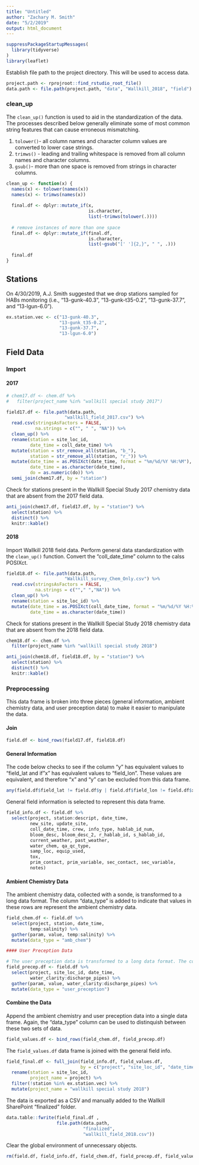 ```yaml
---
title: "Untitled"
author: "Zachary M. Smith"
date: "5/2/2019"
output: html_document
---
```



```r
suppressPackageStartupMessages(
  library(tidyverse)
)
library(leaflet)
```

Establish file path to the project directory. This will be used to access data.
```r
project.path <- rprojroot::find_rstudio_root_file()
data.path <- file.path(project.path, "data", "Wallkill_2018", "field")
```
### clean_up

The `clean_up()` function is used to aid in the standardization of the data. The processes described below generally eliminate some of most common string features that can cause erroneous mismatching.

1. `tolower()`- all column names and character column values are converted to lower case strings. 
2. `trimws()` - leading and trailing whitespace is removed from all column names and character columns.
3. `gsub()`- more than one space is removed from strings in character columns.
```r
clean_up <- function(x) {
  names(x) <- tolower(names(x))
  names(x) <- trimws(names(x))
  
  final.df <- dplyr::mutate_if(x,
                               is.character,
                               list(~trimws(tolower(.))))  
  
  # remove instances of more than one space
  final.df <- dplyr::mutate_if(final.df,
                               is.character,
                               list(~gsub("[' ']{2,}", " ", .)))  
  
  final.df
}
```
## Stations

On 4/30/2019, A.J. Smith suggested that we drop stations sampled for HABs monitoring (i.e., "13-gunk-40.3", "13-gunk-t35-0.2", "13-gunk-37.7", and "13-lgun-6.0").
```r
ex.station.vec <- c("13-gunk-40.3",
                    "13-gunk_t35-0.2",
                    "13-gunk-37.7",
                    "13-lgun-6.0")
```

## Field Data

### Import

#### 2017

```r
# chem17.df <- chem.df %>% 
#   filter(project_name %in% "wallkill special study 2017")

field17.df <- file.path(data.path,
                      "wallkill_field_2017.csv") %>% 
  read.csv(stringsAsFactors = FALSE,
           na.strings = c("", " ", "NA")) %>% 
  clean_up() %>% 
  rename(station = site_loc_id,
         date_time = coll_date_time) %>% 
  mutate(station = str_remove_all(station, "b_"),
         station = str_remove_all(station, "r_")) %>% 
  mutate(date_time = as.POSIXct(date_time, format = "%m/%d/%Y %H:%M"),
         date_time = as.character(date_time),
         do = as.numeric(do)) %>% 
  semi_join(chem17.df, by = "station")
```

Check for stations present in the Wallkill Special Study 2017 chemistry data that are absent from the 2017 field data.
```r
anti_join(chem17.df, field17.df, by = "station") %>% 
  select(station) %>% 
  distinct() %>% 
  knitr::kable()
```

#### 2018

Import Wallkill 2018 field data. Perform general data standardization with the `clean_up()` function. Convert the "coll_date_time" column to the calss POSIXct.
```r
field18.df <- file.path(data.path,
                      "Wallkill_survey_Chem_Only.csv") %>% 
  read.csv(stringsAsFactors = FALSE,
           na.strings = c(""," ","NA")) %>% 
  clean_up() %>% 
  rename(station = site_loc_id) %>% 
  mutate(date_time = as.POSIXct(coll_date_time, format = "%m/%d/%Y %H:%M"),
         date_time = as.character(date_time))
```

Check for stations present in the Wallkill Special Study 2018 chemistry data that are absent from the 2018 field data.
```r
chem18.df <- chem.df %>% 
  filter(project_name %in% "wallkill special study 2018")

anti_join(chem18.df, field18.df, by = "station") %>% 
  select(station) %>% 
  distinct() %>% 
  knitr::kable()
```

### Preprocessing

This data frame is broken into three pieces (general information, ambient chemistry data, and user preception data) to make it easier to manipulate the data.

#### Join

```r
field.df <- bind_rows(field17.df, field18.df)
```


#### General Information

The code below checks to see if the column "y" has equivalent values to "field_lat and if "x" has equivalent values to "field_lon". These values are equivalent, and therefore "x" and "y" can be excluded from this data frame.
```r
any(field.df$field_lat != field.df$y | field.df$field_lon != field.df$x)
```

General field information is selected to represent this data frame.
```r
field_info.df <- field.df %>% 
  select(project, station:descript, date_time,
         new_site, update_site,
         coll_date_time, crew, info_type, hablab_id_num,
         bloom_desc, bloom_desc_2, r_hablab_id, s_hablab_id,
         current_weather, past_weather,
         water_chem, qa_qc_type,
         samp_loc, equip_used,
         tox, 
         prim_contact, prim_variable, sec_contact, sec_variable,
         notes)
```

#### Ambient Chemistry Data

The ambient chemistry data, collected with a sonde, is transformed to a long data format. The column "data_type" is added to indicate that values in these rows are represent the ambient chemistry data.
```r
field_chem.df <- field.df %>% 
  select(project, station, date_time,
         temp:salinity) %>% 
  gather(param, value, temp:salinity) %>% 
  mutate(data_type = "amb_chem")
```


```r
#### User Preception Data

# The user preception data is transformed to a long data format. The column "data_type" is added to indicate that values in these rows are represent the user preception data.
field_precep.df <- field.df %>% 
  select(project, site_loc_id, date_time,
         water_clarity:discharge_pipes) %>% 
  gather(param, value, water_clarity:discharge_pipes) %>% 
  mutate(data_type = "user_preception")
```

#### Combine the Data

Append the ambient chemistry and user preception data into a single data frame. Again, the "data_type" column can be used to distinquish between these two sets of data.
```r
field_values.df <- bind_rows(field_chem.df, field_precep.df)
```

The `field_values.df` data frame is joined with the general field info.
```r
field_final.df <- full_join(field_info.df, field_values.df,
                            by = c("project", "site_loc_id", "date_time")) %>% 
  rename(station = site_loc_id,
         project_name = project) %>% 
  filter(!station %in% ex.station.vec) %>% 
  mutate(project_name = "wallkill special study 2018")
```

The data is exported as a CSV and manually added to the Wallkill SharePoint "finalized" folder.
```r
data.table::fwrite(field_final.df ,
                   file.path(data.path,
                             "finalized",
                             "wallkill_field_2018.csv"))
```

Clear the global environment of unnecessary objects.
```r
rm(field.df, field_info.df, field_chem.df, field_precep.df, field_values.df)
```
